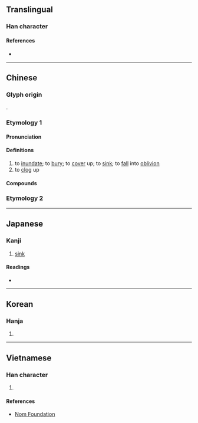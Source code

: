 {{character info/new}}
==Translingual==

===Han character===
{{Han char|rn=85|rad=水|as=09|sn=12|four=31114|canj=EMWG|ids=⿰氵垔}}

====References====
* {{Han ref|kx=0638.150|dkj=17873|dj=1045.070|hdz=31671.040|uh=6E6E|ud=28270|bh=B4F3|bd=46323}}

----

==Chinese==
{{zh-forms}}

===Glyph origin===
{{Han etym}}
{{Han compound|土|垔|ls=psc|c1=s|c2=p|t1=earth}}.

===Etymology 1===

====Pronunciation====
{{zh-pron
|m=湮
|m-s=
|c=jan1
|c-t=
|g=
|h=pfs=
|j=
|mb=
|md=
|mn=
|mn-t=
|w=
|x=
|mc=2+1
|oc=y
|ma=
|cat=v
}}

====Definitions====
{{zh-hanzi}}

# to [[inundate]]; to [[bury]]; to [[cover]] up; to [[sink]]; to [[fall]] into [[oblivion]]
# to [[clog]] up

====Compounds====
{{zh-der|年湮代遠|湮鬱|湮沒|湮阨|湮沒無聞|湮滅|湮沉}}

===Etymology 2===
{{zh-see|洇|v}}

----

==Japanese==

===Kanji===
{{ja-kanji|grade=|rs=水09}}

# [[sink]]

====Readings====
* {{ja-readings
|goon=いん, えん
|kanon=いん, えん
|kanyoon=いん
|kun=しず-む, ふさ-ぐ}}

----

==Korean==

===Hanja===
{{ko-hanja|hangeul=인|eumhun=}}

# {{defn|lang=ko|sort=水09}}

----

==Vietnamese==

===Han character===
{{vi-hantu|rs=水09|yên}}

# {{defn|lang=vi|sort=水09}}

====References====
* [http://nomfoundation.org/common/nom_details.php?codepoint=6e6e Nom Foundation]